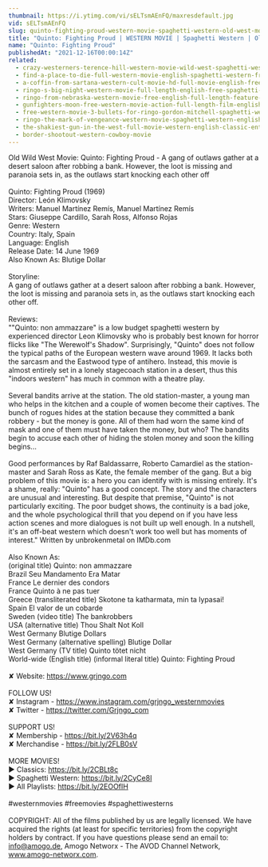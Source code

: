 ```yaml
---
thumbnail: https://i.ytimg.com/vi/sELTsmAEnFQ/maxresdefault.jpg
vid: sELTsmAEnFQ
slug: quinto-fighting-proud-western-movie-spaghetti-western-old-west-movie-cowboys
title: "Quinto: Fighting Proud | WESTERN MOVIE | Spaghetti Western | Old West Movie | Cowboys"
name: "Quinto: Fighting Proud"
publishedAt: "2021-12-16T00:00:14Z"
related:
  - crazy-westerners-terence-hill-western-movie-wild-west-spaghetti-western-full-movie
  - find-a-place-to-die-full-western-movie-english-spaghetti-western-free-cowboy-film
  - a-coffin-from-sartana-western-cult-movie-hd-full-movie-english-free-cowboy-film
  - ringo-s-big-night-western-movie-full-length-english-free-spaghetti-western
  - ringo-from-nebraska-western-movie-free-english-full-length-feature-film-spaghetti-western
  - gunfighters-moon-free-western-movie-action-full-length-film-english
  - free-western-movie-3-bullets-for-ringo-gordon-mitchell-spaghetti-western-full-youtube-movie
  - ringo-the-mark-of-vengeance-western-movie-spaghetti-western-english-full-length-free-westerns
  - the-shakiest-gun-in-the-west-full-movie-western-english-classic-entire-film-full-free-movies
  - border-shootout-western-cowboy-movie
---
```


Old Wild West Movie: Quinto: Fighting Proud - A gang of outlaws gather at a desert saloon after robbing a bank. However, the loot is missing and paranoia sets in, as the outlaws start knocking each other off <br />
<br />
Quinto: Fighting Proud (1969)<br />
Director: León Klimovsky<br />
Writers: Manuel Martínez Remís, Manuel Martínez Remís <br />
Stars: Giuseppe Cardillo, Sarah Ross, Alfonso Rojas<br />
Genre: Western<br />
Country: Italy, Spain<br />
Language: English<br />
Release Date: 14 June 1969 <br />
Also Known As: Blutige Dollar<br />
<br />
Storyline:<br />
A gang of outlaws gather at a desert saloon after robbing a bank. However, the loot is missing and paranoia sets in, as the outlaws start knocking each other off.<br />
<br />
Reviews:<br />
""Quinto: non ammazzare" is a low budget spaghetti western by experienced director Leon Klimovsky who is probably best known for horror flicks like "The Werewolf's Shadow". Surprisingly, "Quinto" does not follow the typical paths of the European western wave around 1969. It lacks both the sarcasm and the Eastwood type of antihero. Instead, this movie is almost entirely set in a lonely stagecoach station in a desert, thus this "indoors western" has much in common with a theatre play.<br />
<br />
Several bandits arrive at the station. The old station-master, a young man who helps in the kitchen and a couple of women become their captives. The bunch of rogues hides at the station because they committed a bank robbery - but the money is gone. All of them had worn the same kind of mask and one of them must have taken the money, but who? The bandits begin to accuse each other of hiding the stolen money and soon the killing begins...<br />
<br />
Good performances by Raf Baldassarre, Roberto Camardiel as the station-master and Sarah Ross as Kate, the female member of the gang. But a big problem of this movie is: a hero you can identify with is missing entirely. It's a shame, really: "Quinto" has a good concept. The story and the characters are unusual and interesting. But despite that premise, "Quinto" is not particularly exciting. The poor budget shows, the continuity is a bad joke, and the whole psychological thrill that you depend on if you have less action scenes and more dialogues is not built up well enough. In a nutshell, it's an off-beat western which doesn't work too well but has moments of interest." Written by unbrokenmetal on IMDb.com <br />
<br />
Also Known As:<br />
(original title) Quinto: non ammazzare<br />
Brazil Seu Mandamento Era Matar<br />
France Le dernier des condors<br />
France Quinto à ne pas tuer<br />
Greece (transliterated title) Skotone ta katharmata, min ta lypasai!<br />
Spain El valor de un cobarde<br />
Sweden (video title) The bankrobbers<br />
USA (alternative title) Thou Shalt Not Koll<br />
West Germany Blutige Dollars<br />
West Germany (alternative spelling) Blutige Dollar<br />
West Germany (TV title) Quinto tötet nicht<br />
World-wide (English title) (informal literal title) Quinto: Fighting Proud<br />
<br />
✘ Website: https://www.grjngo.com<br />
<br />
FOLLOW US!<br />
✘ Instagram - https://www.instagram.com/grjngo_westernmovies<br />
✘ Twitter - https://twitter.com/Grjngo_com<br />
<br />
SUPPORT US!<br />
✘ Membership - https://bit.ly/2V63h4q<br />
✘ Merchandise - https://bit.ly/2FLB0sV<br />
<br />
MORE MOVIES! <br />
► Classics: https://bit.ly/2CBLt8c <br />
► Spaghetti Western: https://bit.ly/2CyCe8I <br />
► All Playlists: https://bit.ly/2EOOfIH <br />
<br />
#westernmovies #freemovies #spaghettiwesterns<br />
<br />
COPYRIGHT: All of the films published by us are legally licensed. We have acquired the rights (at least for specific territories) from the copyright holders by contract. If you have questions please send an email to: info@amogo.de, Amogo Networx - The AVOD Channel Network, www.amogo-networx.com.